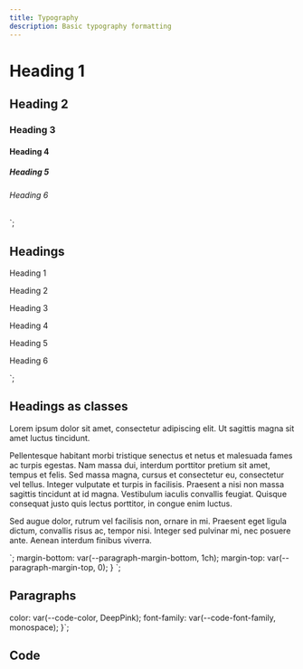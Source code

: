 ```yaml
---
title: Typography
description: Basic typography formatting
---
```



<h1>Heading 1</h1>
<h2>Heading 2</h2>
<h3>Heading 3</h3>
<h4>Heading 4</h4>
<h5>Heading 5</h5>
<h6>Heading 6</h6>
`;

## Headings

<CWFCode code={example1} />

<p class="h1">Heading 1</p>
<p class="h2">Heading 2</p>
<p class="h3">Heading 3</p>
<p class="h4">Heading 4</p>
<p class="h5">Heading 5</p>
<p class="h6">Heading 6</p>
`;

## Headings as classes

<CWFCode code={example2} />

<p>Lorem ipsum dolor sit amet, consectetur adipiscing elit. Ut sagittis magna sit amet luctus tincidunt.</p>
<p>Pellentesque habitant morbi tristique senectus et netus et malesuada fames ac turpis egestas. Nam massa dui, interdum porttitor pretium sit amet, tempus et felis. Sed massa magna, cursus et consectetur eu, consectetur vel tellus. Integer vulputate et turpis in facilisis. Praesent a nisi non massa sagittis tincidunt at id magna. Vestibulum iaculis convallis feugiat. Quisque consequat justo quis lectus porttitor, in congue enim luctus.</p>
<p>Sed augue dolor, rutrum vel facilisis non, ornare in mi. Praesent eget ligula dictum, convallis risus ac, tempor nisi. Integer sed pulvinar mi, nec posuere ante. Aenean interdum finibus viverra.</p>
`;
  margin-bottom: var(--paragraph-margin-bottom, 1ch);
  margin-top: var(--paragraph-margin-top, 0);
}
`;

## Paragraphs

<CWFCode code={example3} style={example3Style} />

  color: var(--code-color, DeepPink);
  font-family: var(--code-font-family, monospace);
}`;

## Code

<CWFCode code={example4} style={example4Style} />
